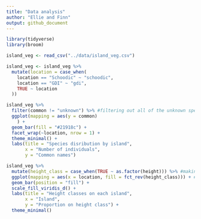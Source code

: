 ```yaml
---
title: "Data analysis"
author: "Ellie and Finn"
output: github_document
---
```

```r
library(tidyverse)
library(broom)
```

```r
island_veg <- read_csv("../data/island_veg.csv")
```
```r
island_veg <- island_veg %>%
  mutate(location = case_when(
    location == "Schoodic" ~ "schoodic",
    location == "GDI" ~ "gdi",
    TRUE ~ location
  ))
```


```r
island_veg %>%
  filter(common != "unknown") %>% #filtering out all of the unknown species
  ggplot(mapping = aes(y = common)
    ) +
  geom_bar(fill = "#21918c") +
  facet_wrap(~location, nrow = 1) +
  theme_minimal() +
  labs(title = "Species disribution by island",
       x = "Number of individuals",
       y = "Common names")
```
```r
island_veg %>%
  mutate(height_class = case_when(TRUE ~ as.factor(height))) %>% #making height class a factor variable in order to use it in a bar chart
  ggplot(mapping = aes(x = location, fill = fct_rev(height_class))) + #reversing height class so the tallest appears on top
  geom_bar(position = "fill") +
  scale_fill_viridis_d() +
  labs(title = "Height classes on each island",
       x = "Island",
       y = "Proportion on height class") +
  theme_minimal()
```

